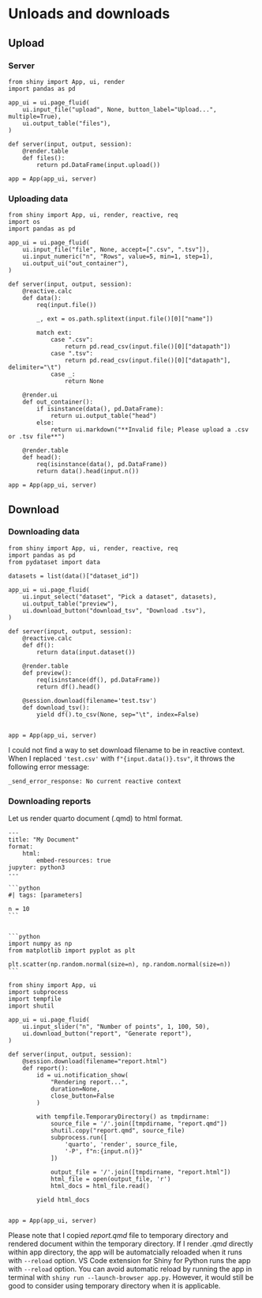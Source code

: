 # Unloads and downloads

## Upload

### Server

```.python
from shiny import App, ui, render
import pandas as pd

app_ui = ui.page_fluid(
    ui.input_file("upload", None, button_label="Upload...", multiple=True),
    ui.output_table("files"),
)

def server(input, output, session):
    @render.table
    def files():
        return pd.DataFrame(input.upload())

app = App(app_ui, server)
```

### Uploading data


```.python
from shiny import App, ui, render, reactive, req
import os
import pandas as pd

app_ui = ui.page_fluid(
    ui.input_file("file", None, accept=[".csv", ".tsv"]),
    ui.input_numeric("n", "Rows", value=5, min=1, step=1),
    ui.output_ui("out_container"),
)

def server(input, output, session):
    @reactive.calc
    def data():
        req(input.file())

        _, ext = os.path.splitext(input.file()[0]["name"])

        match ext:
            case ".csv":
                return pd.read_csv(input.file()[0]["datapath"])
            case ".tsv":
                return pd.read_csv(input.file()[0]["datapath"], delimiter="\t")
            case _:
                return None
    
    @render.ui
    def out_container():
        if isinstance(data(), pd.DataFrame):
            return ui.output_table("head")
        else:
            return ui.markdown("**Invalid file; Please upload a .csv or .tsv file**")
        
    @render.table
    def head():
        req(isinstance(data(), pd.DataFrame))
        return data().head(input.n())
                
app = App(app_ui, server)
```

## Download

### Downloading data

```.python
from shiny import App, ui, render, reactive, req
import pandas as pd
from pydataset import data

datasets = list(data()["dataset_id"])

app_ui = ui.page_fluid(
    ui.input_select("dataset", "Pick a dataset", datasets),
    ui.output_table("preview"),
    ui.download_button("download_tsv", "Download .tsv"),
)

def server(input, output, session):
    @reactive.calc
    def df():
        return data(input.dataset())
    
    @render.table
    def preview():
        req(isinstance(df(), pd.DataFrame))
        return df().head()
    
    @session.download(filename='test.tsv')
    def download_tsv():
        yield df().to_csv(None, sep="\t", index=False)


app = App(app_ui, server)
```

::: {.callout-caution}
I could not find a way to set download filename to be in reactive context. When I replaced `'test.csv'` with `f"{input.data()}.tsv"`, it throws the following error message:

```
_send_error_response: No current reactive context
```
:::


### Downloading reports

Let us render quarto document (.qmd) to html format.

````.python
---
title: "My Document"
format:
    html:
        embed-resources: true
jupyter: python3
---

```python
#| tags: [parameters]

n = 10
```


```python
import numpy as np
from matplotlib import pyplot as plt

plt.scatter(np.random.normal(size=n), np.random.normal(size=n))
```
````


```.python
from shiny import App, ui
import subprocess
import tempfile
import shutil

app_ui = ui.page_fluid(
    ui.input_slider("n", "Number of points", 1, 100, 50),
    ui.download_button("report", "Generate report"),
)

def server(input, output, session):
    @session.download(filename="report.html")
    def report():
        id = ui.notification_show(
            "Rendering report...",
            duration=None,
            close_button=False
        )

        with tempfile.TemporaryDirectory() as tmpdirname:
            source_file = '/'.join([tmpdirname, "report.qmd"])
            shutil.copy("report.qmd", source_file)
            subprocess.run([
                'quarto', 'render', source_file,
                '-P', f"n:{input.n()}"
            ])

            output_file = '/'.join([tmpdirname, "report.html"])
            html_file = open(output_file, 'r')
            html_docs = html_file.read()

        yield html_docs


app = App(app_ui, server)
```

::: {.callout-important}
Please note that I copied *report.qmd* file to temporary directory and rendered document within the temporary directory. If I render *.qmd* directly within app directory, the app will be automatcially reloaded when it runs with `--reload` option. VS Code extension for Shiny for Python runs the app with `--reload` option. You can avoid automatic reload by running the app in terminal with `shiny run --launch-browser app.py`. However, it would still be good to consider using temporary directory when it is applicable.
:::

